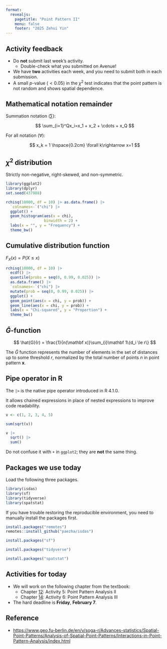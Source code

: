 ```yaml
---
format: 
  revealjs:
    pagetitle: "Point Pattern II"
    menu: false
    footer: "2025 Zehui Yin"
---
```


## Activity feedback

- Do **not** submit last week's activity.
  - Double-check what you submitted on Avenue!
- We have **two** activities each week, and you need to submit both in each submission.
- A small $p$-value ($<0.05$) in the $\chi^2$ test indicates that the point pattern is not random and shows spatial dependence.

## Mathematical notation remainder

Summation notation ($\sum$):

$$
\sum_{i=1}^Qx_i=x_1 + x_2 + \cdots + x_Q
$$

For all notation ($\forall$):

$$
x_k = 1 \hspace{0.2cm} \forall k\rightarrow x=1
$$

## $\chi^2$ distribution

Strictly non-negative, right-skewed, and non-symmetric.

```r
library(ggplot2)
library(dplyr)
set.seed(437988)

rchisq(10000, df = 10) |> as.data.frame() |>
  `colnames<-`("chi") |>
  ggplot() + 
  geom_histogram(aes(x = chi),
                 binwidth = 2) +
  labs(x = "", y = "Frequency") +
  theme_bw()
```

## Cumulative distribution function

$F_X(x)=P(X \leq x)$

```r
rchisq(10000, df = 10) |> 
  ecdf() |> 
  quantile(probs = seq(0, 0.99, 0.025)) |>
  as.data.frame() |>
  `colnames<-`("chi") |>
  mutate(prob = seq(0, 0.99, 0.025)) |>
  ggplot() + 
  geom_point(aes(x = chi, y = prob)) +
  geom_line(aes(x = chi, y = prob)) +
  labs(x = "Chi-squared", y = "Proportion") +
  theme_bw()
```

## $\hat{G}$-function

$$
\hat{G}(r) = \frac{1}{n(\mathbf
x)}\sum_{i}\mathbf 1\{d_i \le r\}
$$

The $\hat{G}$ function represents the number of elements in the set of distances up to some threshold $r$, normalized by the total number of points $n$ in point pattern $\mathbf{x}$.

## Pipe operator in R

The `|>` is the native pipe operator introduced in R 4.1.0.

It allows chained expressions in place of nested expressions to improve code readability.

```r
v <- c(1, 2, 3, 4, 5)

sum(sqrt(v))
```

```r
v |> 
  sqrt() |>
  sum()
```

Do not confuse it with `+` in `ggplot2`; they are **not** the same thing.

## Packages we use today

Load the following three packages.

```r
library(isdas)
library(sf)
library(tidyverse)
library(spatstat)
```

If you have trouble restoring the reproducible environment, you need to manually install the packages first.

```r
install.packages("remotes")
remotes::install_github("paezha/isdas")

install.packages("sf")

install.packages("tidyverse")

install.packages("spatstat")
```

## Activities for today

- We will work on the following chapter from the textbook:
  - Chapter [12](https://paezha.github.io/spatial-analysis-r/activity-5-point-pattern-analysis-ii.html): Activity 5: Point Pattern Analysis II
  - Chapter [14](https://paezha.github.io/spatial-analysis-r/activity-6-point-pattern-analysis-iii.html): Activity 6: Point Pattern Analysis III
- The hard deadline is **Friday**, **February 7**.

## Reference

- <https://www.geo.fu-berlin.de/en/v/soga-r/Advances-statistics/Spatial-Point-Patterns/Analysis-of-Spatial-Point-Patterns/Interactions-in-Point-Pattern-Analysis/index.html>
